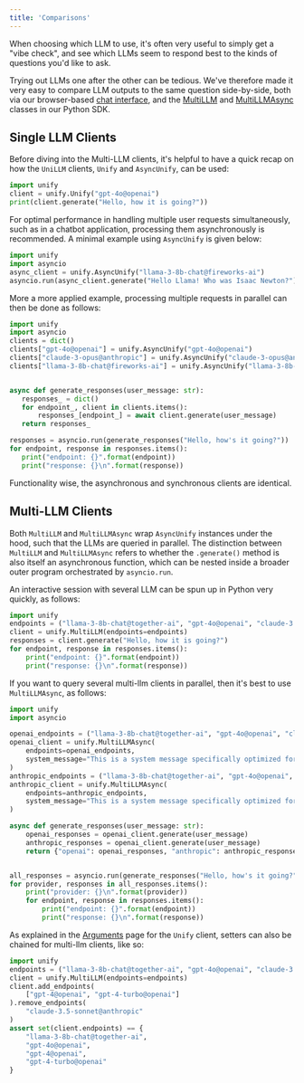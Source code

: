 ```yaml
---
title: 'Comparisons'
---
```


When choosing which LLM to use, it's often very useful to simply get a "vibe check",
and see which LLMs seem to respond best to the kinds of questions you'd like to ask.

Trying out LLMs one after the other can be tedious. We've therefore made it very easy to
compare LLM outputs to the same question side-by-side, both via our browser-based
[chat interface](https://console.unify.ai/dashboard?tab=Chat),
and the [MultiLLM](https://docs.unify.ai/python/chat/clients/multi_llm#multillm) and
[MultiLLMAsync](https://docs.unify.ai/python/chat/clients/multi_llm#multillmasync)
classes in our Python SDK.

## Single LLM Clients

Before diving into the Multi-LLM clients,
it's helpful to have a quick recap on how the `UniLLM` clients,
`Unify` and `AsyncUnify`, can be used:

```python
import unify
client = unify.Unify("gpt-4o@openai")
print(client.generate("Hello, how it is going?"))
```

For optimal performance in handling multiple user requests simultaneously,
such as in a chatbot application, processing them asynchronously is recommended.
A minimal example using `AsyncUnify` is given below:

 ```python
import unify
import asyncio
async_client = unify.AsyncUnify("llama-3-8b-chat@fireworks-ai")
asyncio.run(async_client.generate("Hello Llama! Who was Isaac Newton?"))
```

More a more applied example,
processing multiple requests in parallel can then be done as follows:

 ```python
import unify
import asyncio
clients = dict()
clients["gpt-4o@openai"] = unify.AsyncUnify("gpt-4o@openai")
clients["claude-3-opus@anthropic"] = unify.AsyncUnify("claude-3-opus@anthropic")
clients["llama-3-8b-chat@fireworks-ai"] = unify.AsyncUnify("llama-3-8b-chat@fireworks-ai")


async def generate_responses(user_message: str):
    responses_ = dict()
    for endpoint_, client in clients.items():
        responses_[endpoint_] = await client.generate(user_message)
    return responses_

responses = asyncio.run(generate_responses("Hello, how's it going?"))
for endpoint, response in responses.items():
    print("endpoint: {}".format(endpoint))
    print("response: {}\n".format(response))
```

Functionality wise, the asynchronous and synchronous clients are identical.


## Multi-LLM Clients

Both `MultiLLM` and `MultiLLMAsync` wrap `AsyncUnify` instances under the hood,
such that the LLMs are queried in parallel. The distinction between `MultiLLM` and
`MultiLLMAsync` refers to whether the `.generate()` method is also itself an
asynchronous function, which can be nested inside a broader outer program orchestrated
by `asyncio.run`.

An interactive session with several LLM can be spun up in Python very quickly, as follows:

```python
import unify
endpoints = ("llama-3-8b-chat@together-ai", "gpt-4o@openai", "claude-3.5-sonnet@anthropic")
client = unify.MultiLLM(endpoints=endpoints)
responses = client.generate("Hello, how it is going?")
for endpoint, response in responses.items():
    print("endpoint: {}".format(endpoint))
    print("response: {}\n".format(response))
```

If you want to query several multi-llm clients in parallel,
then it's best to use `MultiLLMAsync`, as follows:

```python
import unify
import asyncio

openai_endpoints = ("llama-3-8b-chat@together-ai", "gpt-4o@openai", "claude-3.5-sonnet@anthropic")
openai_client = unify.MultiLLMAsync(
    endpoints=openai_endpoints,
    system_message="This is a system message specifically optimized for OpenAI models."
)
anthropic_endpoints = ("llama-3-8b-chat@together-ai", "gpt-4o@openai", "claude-3.5-sonnet@anthropic")
anthropic_client = unify.MultiLLMAsync(
    endpoints=anthropic_endpoints,
    system_message="This is a system message specifically optimized for Anthropic models."
)

async def generate_responses(user_message: str):
    openai_responses = openai_client.generate(user_message)
    anthropic_responses = openai_client.generate(user_message)
    return {"openai": openai_responses, "anthropic": anthropic_responses}


all_responses = asyncio.run(generate_responses("Hello, how's it going?"))
for provider, responses in all_responses.items():
    print("provider: {}\n".format(provider))
    for endpoint, response in responses.items():
        print("endpoint: {}".format(endpoint))
        print("response: {}\n".format(response))
```

As explained in the [Arguments](https://docs.unify.ai/universal_api/arguments) page for
the `Unify` client, setters can also be chained for multi-llm clients, like so:

```python
import unify
endpoints = ("llama-3-8b-chat@together-ai", "gpt-4o@openai", "claude-3.5-sonnet@anthropic")
client = unify.MultiLLM(endpoints=endpoints)
client.add_endpoints(
    ["gpt-4@openai", "gpt-4-turbo@openai"]
).remove_endpoints(
    "claude-3.5-sonnet@anthropic"
)
assert set(client.endpoints) == {
    "llama-3-8b-chat@together-ai",
    "gpt-4o@openai",
    "gpt-4@openai",
    "gpt-4-turbo@openai"
}
```